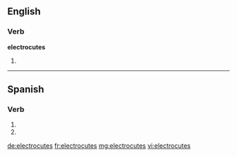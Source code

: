 ==English==

===Verb===
'''electrocutes'''

# {{third-person singular of|electrocute}}

----

==Spanish==

===Verb===
{{es-verb-form|electrocutar}}

# {{es-verb form of|ending=ar|mood=imperative|sense=negative|pers=2|formal=no|number=singular|electrocutar}}
# {{es-verb form of|ending=ar|mood=subjunctive|tense=present|pers=2|formal=no|number=singular|electrocutar}}

[[de:electrocutes]]
[[fr:electrocutes]]
[[mg:electrocutes]]
[[vi:electrocutes]]